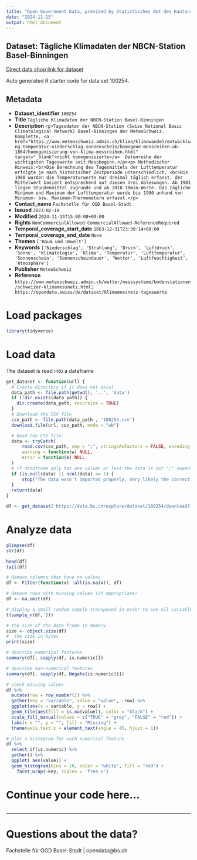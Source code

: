 ```yaml
---
title: "Open Government Data, provided by Statistisches Amt des Kantons Basel-Stadt - Fachstelle OGD"
date: "2024-11-15"
output: html_document
---
```


## Dataset: Tägliche Klimadaten der NBCN-Station Basel-Binningen

[Direct data shop link for dataset](https://data.bs.ch/explore/dataset/100254)

Auto generated R starter code for data set 100254.

## Metadata

- **Dataset_identifier** `100254`
- **Title** `Tägliche Klimadaten der NBCN-Station Basel-Binningen`
- **Description** `<p>Tagesdaten der NBCN-Station (Swiss National Basic Climatological Network) Basel-Binningen der MeteoSchweiz. Komplette, <a href="https://www.meteoschweiz.admin.ch/klima/klimawandel/entwicklung-temperatur-niederschlag-sonnenschein/homogene-messreihen-ab-1864/homogenisierung-von-klima-messreihen.html" target="_blank">nicht homogenisierte</a>  Datenreihe der wichtigsten Tageswerte seit Messbeginn.</p><p> Methodischer Hinweis:<br>Die Berechnung des Tagesmittels der Lufttemperatur erfolgte je nach historischer Zeitperiode unterschiedlich. <br>Bis 1980 wurden die Temperaturwerte nur dreimal täglich erfasst, der Mittelwert basiert entsprechend auf diesen drei Ablesungen. Ab 1981 liegen Stundenmittel zugrunde und ab 2018 10min-Werte. Das tägliche Minimum und Maximum der Lufttemperatur wurde bis 1980 anhand von Minimum- bzw. Maximum-Thermometern erfasst.</p>`
- **Contact_name** `Fachstelle für OGD Basel-Stadt`
- **Issued** `2023-02-10`
- **Modified** `2024-11-15T15:00:08+00:00`
- **Rights** `NonCommercialAllowed-CommercialAllowed-ReferenceRequired`
- **Temporal_coverage_start_date** `1863-12-31T23:30:14+00:00`
- **Temporal_coverage_end_date** `None`
- **Themes** `['Raum und Umwelt']`
- **Keywords** `['Niederschlag', 'Strahlung', 'Druck', 'Luftdruck', 'Sonne', 'Klimatologie', 'Klima', 'Temperatur', 'Lufttemperatur', 'Sonnenschein', 'Sonnenscheindauer', 'Wetter', 'Luftfeuchtigkeit', 'Atmosphäre']`
- **Publisher** `MeteoSchweiz`
- **Reference** `https://www.meteoschweiz.admin.ch/wetter/messsysteme/bodenstationen/schweizer-klimamessnetz.html; https://opendata.swiss/de/dataset/klimamessnetz-tageswerte`


# Load packages

```r

library(tidyverse)
```

# Load data

The dataset is read into a dataframe

```r
get_dataset <- function(url) {
  # Create directory if it does not exist
  data_path <- file.path(getwd(), '..', 'data')
  if (!dir.exists(data_path)) {
    dir.create(data_path, recursive = TRUE)
  }
  # Download the CSV file
  csv_path <- file.path(data_path , '100254.csv')
  download.file(url, csv_path, mode = "wb")

  # Read the CSV file
  data <- tryCatch(
      read.csv(csv_path, sep = ";", stringsAsFactors = FALSE, encoding = "UTF-8"),
      warning = function(w) NULL,
      error = function(e) NULL
  )
  # if dataframe only has one column or less the data is not ";" separated
  if (is.null(data) || ncol(data) <= 1) {
      stop("The data wasn't imported properly. Very likely the correct separator couldn't be found.\nPlease check the dataset manually and adjust the code.")
  }
  return(data)
}
```

```r

df <- get_dataset('https://data.bs.ch/explore/dataset/100254/download?format=csv&timezone=Europe%2FZurich')

```

# Analyze data

```r

glimpse(df)
str(df)

head(df)
tail(df)

```

```r
# Remove columns that have no values
df <- Filter(function(x) !all(is.na(x)), df)

# Remove rows with missing values (if appropriate)
df <- na.omit(df)
```

```r
# display a small random sample transposed in order to see all variables
t(sample_n(df, 5))
```

```r
# the size of the data frame in memory
size <- object.size(df)
#  the size in bytes
print(size)
```

```r
# describe numerical features
summary(df[, sapply(df, is.numeric)])
```

```r
# describe non-numerical features
summary(df[, sapply(df, Negate(is.numeric))])
```

```r
# check missing values
df %>%
  mutate(row = row_number()) %>%
  gather(key = "variable", value = "value", -row) %>%
  ggplot(aes(x = variable, y = row)) +
  geom_tile(aes(fill = is.na(value)), color = "black") +
  scale_fill_manual(values = c("TRUE" = "grey", "FALSE" = "red")) +
  labs(x = "", y = "", fill = "Missing") +
  theme(axis.text.x = element_text(angle = 45, hjust = 1))
```

```r
# plot a histogram for each numerical feature
df %>%
  select_if(is.numeric) %>%
  gather() %>%
  ggplot( aes(value)) +
  geom_histogram(bins = 10, color = "white", fill = "red") +
    facet_wrap(~key, scales = 'free_x')
```

# Continue your code here...

```r

```
------------------------------------------------------------------------

# Questions about the data?

Fachstelle für OGD Basel-Stadt | opendata@bs.ch
